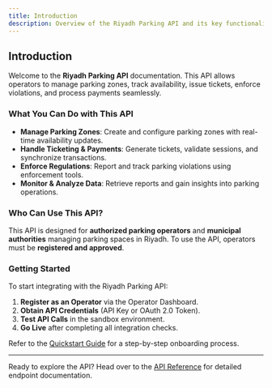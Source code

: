 ```yaml
---
title: Introduction
description: Overview of the Riyadh Parking API and its key functionalities.
---
```


## Introduction

Welcome to the **Riyadh Parking API** documentation. This API allows operators to manage parking zones, track availability, issue tickets, enforce violations, and process payments seamlessly.

### **What You Can Do with This API**
- **Manage Parking Zones**: Create and configure parking zones with real-time availability updates.
- **Handle Ticketing & Payments**: Generate tickets, validate sessions, and synchronize transactions.
- **Enforce Regulations**: Report and track parking violations using enforcement tools.
- **Monitor & Analyze Data**: Retrieve reports and gain insights into parking operations.

### **Who Can Use This API?**
This API is designed for **authorized parking operators** and **municipal authorities** managing parking spaces in Riyadh. To use the API, operators must be **registered and approved**.

### **Getting Started**
To start integrating with the Riyadh Parking API:
1. **Register as an Operator** via the Operator Dashboard.
2. **Obtain API Credentials** (API Key or OAuth 2.0 Token).
3. **Test API Calls** in the sandbox environment.
4. **Go Live** after completing all integration checks.

Refer to the [Quickstart Guide](/quickstart) for a step-by-step onboarding process.

---

Ready to explore the API? Head over to the [API Reference](/api-reference) for detailed endpoint documentation.